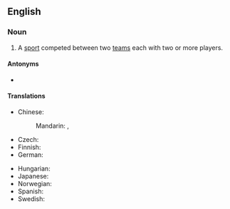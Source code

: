 ==English==
{{wikipedia}}

===Noun===
{{en-noun|head=[[team]] [[sport]]}}

# A [[sport]] competed between two [[teams]] each with two or more players.

====Antonyms====
* {{l|en|individual sport}}

====Translations====
{{trans-top|sport competed between two teams each with two or more players}}
* Chinese:
*: Mandarin: {{t|cmn|團隊運動|sc=Hani}}, {{t|cmn|团队运动|tr=tuánduì yùndòng|sc=Hani}}
* Czech: {{t|cs|kolektivní sport|m}}
* Finnish: {{t|fi|joukkueurheilu}}
* German: {{t+|de|Mannschaftssport|m}}
{{trans-mid}}
* Hungarian: {{t+|hu|csapatsport}}
* Japanese: {{t|ja|団体競技|tr=dantaikyougi|sc=Jpan}}
* Norwegian: {{t+|no|lagidrett|m}}
* Spanish: {{t-needed|es}}
* Swedish: {{t+|sv|lagidrott|c}}
{{trans-bottom}}